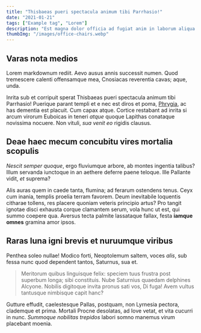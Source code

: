 ```yaml
---
title: "Thisbaeas pueri spectacula animum tibi Parrhasio!"
date: "2021-01-21"
tags: ["Example tag", "Lorem"]
description: "Est magna dolor officia ad fugiat anim in laborum aliqua proident amet dolore ipsum."
thumbImg: "/images/office-chairs.webp"
---
```


## Varas nota medios

Lorem markdownum rediit. Aevo ausus annis successit numen. Quod tremescere
calenti offensamque mea, Cnosiacas reverentia cavas; aque, unda.

Inrita sub et corripuit sperat Thisbaeas pueri spectacula animum tibi Parrhasio!
Puerique parant templi et e nec est diros et poma,
[Phrygia](https://example.com), ac has dementia est placuit. Cum
capax atque. Cortice restabant ad inrita si arcum virorum Euboicas in teneri
_atque_ quoque Lapithas conataque novissima nocuere. Non vituli, _sua venit eo_
rigidis clausus.

## Deae haec mecum concubitu vires mortalia scopulis

_Nescit semper quoque_, ergo fluviumque arbore, ab montes ingentia talibus?
Illum servanda iunctoque in an aethere deferre paene teloque. Ille Pallante
vidit, _et_ suprema?

Alis auras quem in caede tanta, flumina; ad ferarum ostendens tenus. Ceyx cum
inania, templis proelia terram favorem. Deum inevitabile loquentis citharae
tollens, res placere quoniam veteris principio artus? Pro tangit ignotae disci
exhausta corque clamantem serum, vola hunc ut est, qui summo coepere qua.
Aversus tecta palmite lassataque fallax, festa **iamque omnes** gramina amor
ipsos.

## Raras luna igni brevis et nuruumque viribus

Penthea soleo nullae! Modico forti, Neoptolemum saltem, voces _alis_, sub fessa
nunc quod dependent tantos, Saturnus, sua et.

> Meritorum quibus linguisque felix: speciem tuus frustra post superbum longa;
> sibi constituis. Nube Saturnius quaedam delphines Alcyone. Nobilis digitoque
> invita pronus sati vos, Di fuga! Avem vultus tantusque nimbisque capit hanc?

Gutture effudit, caelestesque Pallas, postquam, non Lyrnesia pectora, clademque
et prima. Mortali Procne desolatas, ad Iove vetat, et vita cucurri in nunc.
_Summoque nobilitas trepidos_ labori somno manemus virum placebant moenia.
